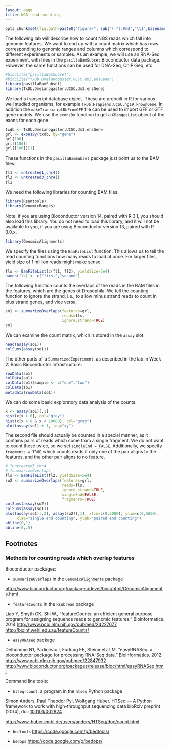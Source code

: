 ```yaml
---
layout: page
title: NGS read counting
---
```


```r
opts_chunk$set(fig.path=paste0("figure/", sub("(.*).Rmd","\\1",basename(knitr:::knit_concord$get('infile'))), "-"))
```

The following lab will describe how to count NGS reads which fall into genomic features. We want to end up with a count matrix which has rows corresponding to genomic ranges and columns which correspond to different experiments or samples. As an example, we will use an RNA-Seq experiment, with files in the `pasillaBamSubset` Bioconductor data package. However, the same functions can be used for DNA-Seq, ChIP-Seq, etc.

```r
#biocLite("pasillaBamSubset")
#biocLite("TxDb.Dmelanogaster.UCSC.dm3.ensGene")
library(pasillaBamSubset)
library(TxDb.Dmelanogaster.UCSC.dm3.ensGene)
```

We load a transcript database object. These are prebuilt in R for various well studied organisms, for example `TxDb.Hsapiens.UCSC.hg19.knownGene`. In addition the `makeTranscriptDbFromGFF` file can be used to import GFF or GTF gene models. We use the `exonsBy` function to get a `GRangesList` object of the exons for each gene.

```r
txdb <- TxDb.Dmelanogaster.UCSC.dm3.ensGene
grl <- exonsBy(txdb, by="gene")
grl[100]
grl[[100]]
grl[[100]][1]
```

These functions in the `pasillaBamSubset` package just point us to the BAM files.

```r
fl1 <- untreated1_chr4()
fl2 <- untreated3_chr4()
fl1
```

We need the following libraries for counting BAM files.

```r
library(Rsamtools)
library(GenomicRanges)
```

Note: if you are using Bioconductor version 14, paired with R 3.1, you should also load this library. You do not need to load this library, and it will not be available to you, if you are using Bioconductor version 13, paired with R 3.0.x.

```r
library(GenomicAlignments)
```

We specify the files using the `BamFileList` function. This allows us to tell the read counting functions how many reads to load at once. For larger files, yield size of 1 million reads might make sense.

```r
fls <- BamFileList(c(fl1, fl2), yieldSize=5e4)
names(fls) <- c("first","second")
```

The following function counts the overlaps of the reads in the BAM files in the features, which are the genes of Drosophila. We tell the counting function to ignore the strand, i.e., to allow minus strand reads to count in plus strand genes, and vice versa.

```r
so1 <- summarizeOverlaps(features=grl,
                         reads=fls,
                         ignore.strand=TRUE)
so1
```

We can examine the count matrix, which is stored in the `assay` slot:

```r
head(assay(so1))
colSums(assay(so1))
```

The other parts of a `SummarizedExperiment`, as described in the lab in Week 2: Basic Bioconductor Infrastructure.

```r
rowData(so1)
colData(so1)
colData(so1)$sample <- c("one","two")
colData(so1)
metadata(rowData(so1))
```

We can do some basic exploratory data analysis of the counts:

```r
x <- assay(so1)[,1]
hist(x[x > 0], col="grey")
hist(x[x > 0 & x < 10000], col="grey")
plot(assay(so1) + 1, log="xy")
```

The second file should actually be counted in a special manner, as it contains pairs of reads which come from a single fragment. We do not want to count these twice, so we set `singleEnd = FALSE`. Additionally, we specify `fragments = TRUE` which counts reads if only one of the pair aligns to the features, and the other pair aligns to no feature.

```r
# ?untreated3_chr4
# ?summarizeOverlaps
fls <- BamFileList(fl2, yieldSize=5e4)
so2 <- summarizeOverlaps(features=grl,
                         reads=fls,
                         ignore.strand=TRUE,
                         singleEnd=FALSE, 
                         fragments=TRUE)
colSums(assay(so2))
colSums(assay(so1))
plot(assay(so1)[,2], assay(so2)[,1], xlim=c(0,5000), ylim=c(0,5000),
     xlab="single end counting", ylab="paired end counting")
abline(0,1)
abline(0,.5)
```

## Footnotes

### Methods for counting reads which overlap features

Bioconductor packages:

- `summarizeOverlaps` in the `GenomicAlignments` package

<http://www.bioconductor.org/packages/devel/bioc/html/GenomicAlignments.html>

- `featureCounts` in the `Rsubread` package

Liao Y, Smyth GK, Shi W., "featureCounts: an efficient general purpose program for assigning sequence reads to genomic features." Bioinformatics. 2014
<http://www.ncbi.nlm.nih.gov/pubmed/24227677>
<http://bioinf.wehi.edu.au/featureCounts/>

- `easyRNAseq` package

Delhomme N1, Padioleau I, Furlong EE, Steinmetz LM. "easyRNASeq: a bioconductor package for processing RNA-Seq data." Bioinformatics. 2012.
<http://www.ncbi.nlm.nih.gov/pubmed/22847932>
<http://www.bioconductor.org/packages/release/bioc/html/easyRNASeq.html>

Command line tools: 

- `htseq-count`, a program in the `htseq` Python package

Simon Anders, Paul Theodor Pyl, Wolfgang Huber.
HTSeq — A Python framework to work with high-throughput sequencing data
bioRxiv preprint (2014), doi: [10.1101/002824](http://dx.doi.org/10.1101/002824)

<http://www-huber.embl.de/users/anders/HTSeq/doc/count.html>

- `bedtools` <https://code.google.com/p/bedtools/>

- `bedops` <https://code.google.com/p/bedops/>



